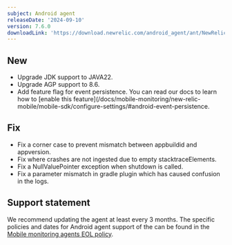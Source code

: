 ```yaml
---
subject: Android agent
releaseDate: '2024-09-10'
version: 7.6.0
downloadLink: 'https://download.newrelic.com/android_agent/ant/NewRelic_Android_Agent_7.6.0.zip'
---
```


## New

* Upgrade JDK support to JAVA22.
* Upgrade AGP support to 8.6.
* Add feature flag for event persistence. You can read our docs to learn how to [enable this feature](/docs/mobile-monitoring/new-relic-mobile/mobile-sdk/configure-settings/#android-event-persistence.

## Fix

* Fix a corner case to prevent mismatch between appbuildid and appversion.
* Fix where crashes are not ingested due to empty stacktraceElements.
* Fix a NullValuePointer exception when shutdown is called.
* Fix a parameter mismatch in gradle plugin which has caused confusion in the logs.

## Support statement

We recommend updating the agent at least every 3 months. The specific policies and dates for Android agent support of the can be found in the [Mobile monitoring agents EOL policy](/docs/mobile-monitoring/new-relic-mobile/get-started/mobile-agents-eol-policy/#android-eol).
